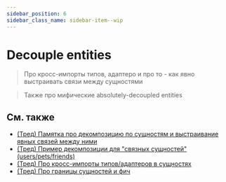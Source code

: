 ```yaml
---
sidebar_position: 6
sidebar_class_name: sidebar-item--wip
---
```



# Decouple entities

<WIP ticket="202" />

> Про кросс-импорты типов, адаптеро и про то - как явно выстраивать связи между сущностями

> Также про мифические absolutely-decoupled entities

## См. также

- [(Тред) Памятка про декомпозицию по сущностям и выстраивание явных связей между ними](https://t.me/feature_sliced/3633)
- [(Тред) Пример декомпозиции для "связных сущностей" (users/pets/friends)](https://t.me/feature_sliced/3316)
- [(Тред) Про кросс-импорты типов/адаптеров в сущностях](https://t.me/feature_sliced/4276)
- [(Тред) Про границы сущностей и фич](https://t.me/feature_sliced/4521)
